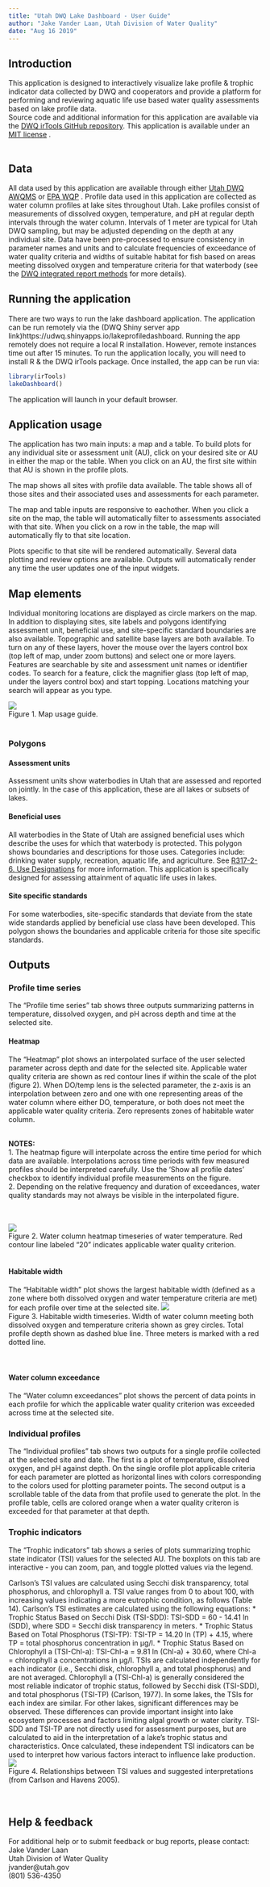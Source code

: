 ```yaml
---
title: "Utah DWQ Lake Dashboard - User Guide"
author: "Jake Vander Laan, Utah Division of Water Quality"
date: "Aug 16 2019"
---
```


## Introduction
This application is designed to interactively visualize lake profile & trophic indicator data collected by DWQ and cooperators and provide a platform for performing and reviewing aquatic life use based water quality assessments based on lake profile data.  
Source code and additional information for this application are available via the [DWQ irTools GitHub repository](https://github.com/utah-dwq/irTools/tree/master/inst/lakeDashboard){target="_blank"}.
This application is available under an [MIT license](https://github.com/utah-dwq/irTools/blob/master/LICENSE){target="_blank"} .  
<br>

## Data
All data used by this application are available through either [Utah DWQ AWQMS](https://awqms.utah.gov){target="_blank"} or [EPA WQP](https://www.waterqualitydata.us/){target="_blank"} .
Profile data used in this application are collected as water column profiles at lake sites throughout Utah.
Lake profiles consist of measurements of dissolved oxygen, temperature, and pH at regular depth intervals through the water column. Intervals of 1 meter are typical
for Utah DWQ sampling, but may be adjusted depending on the depth at any individual site. Data have been pre-processed to ensure consistency in parameter names and units
and to calculate frequencies of exceedance of water quality criteria and widths of suitable habitat for fish based on
areas meeting dissolved oxygen and temperature criteria for that waterbody (see the [DWQ integrated report methods](https://documents.deq.utah.gov/water-quality/monitoring-reporting/integrated-report/DWQ-2019-005601.pdf){target="_blank"} for more details).
<br>

## Running the application
There are two ways to run the lake dashboard application. The application can be run remotely via the (DWQ Shiny server app link)[https://udwq.shinyapps.io/lakeprofiledashboard]{target="_blank"}. Running the app remotely does not require 
a local R installation. However, remote instances time out after 15 minutes. To run the application locally, you will need to install R & the DWQ irTools package. Once installed, the app can be run via:
```r
library(irTools)
lakeDashboard()
```

The application will launch in your default browser.

## Application usage
The application has two main inputs: a map and a table. To build plots for any individual site or assessment unit (AU), click on your desired site or AU in either the map or the table. When you click on an AU, the first site 
within that AU is shown in the profile plots.  

The map shows all sites with profile data available. The table shows all of those sites and their associated uses and assessments for each parameter.  

The map and table inputs are responsive to eachother. When you click a site on the map, the table will automatically filter to assessments associated with that site.
When you click on a row in the table, the map will automatically fly to that site location.  

Plots specific to that site will be rendered automatically. Several data plotting and review options are available.
Outputs will automatically render any time the user updates one of the input widgets.
<br>

## Map elements
Individual monitoring locations are displayed as circle markers on the map.
In addition to displaying sites, site labels and polygons identifying assessment unit, beneficial use, and site-specific standard boundaries are also available. Topographic and satellite base layers are both available. 
To turn on any of these layers, hover the mouse over the layers control box (top left of map, under zoom buttons) and select one or more layers.
Features are searchable by site and assessment unit names or identifier codes. To search for a feature, click the magnifier glass (top left of map, under the layers control box) and start topping.
Locations matching your search will appear as you type.  

![](map.png)  
Figure 1. Map usage guide.
<br>
<br>

### Polygons
#### Assessment units
Assessment units show waterbodies in Utah that are assessed and reported on jointly. In the case of this application, these are all lakes or subsets of lakes.

#### Beneficial uses
All waterbodies in the State of Utah are assigned beneficial uses which describe the uses for which that waterbody is protected.
This polygon shows boundaries and descriptions for those uses. Categories include: drinking water supply, recreation, aquatic life, and agriculture.
See [R317-2-6. Use Designations](https://rules.utah.gov/publicat/code/r317/r317-002.htm#T8) for more information. This application is specifically designed
for assessing attainment of aquatic life uses in lakes.

#### Site specific standards
For some waterbodies, site-specific standards that deviate from the state wide standards applied by beneficial use class have been developed.
This polygon shows the boundaries and applicable criteria for those site specific standards.
<br>


## Outputs
### Profile time series
The "Profile time series" tab shows three outputs summarizing patterns in temperature, dissolved oxygen, and pH across depth and time at the selected site.
<br>

#### Heatmap
The "Heatmap" plot shows an interpolated surface of the user selected parameter across depth and date for the selected site.  Applicable water quality criteria are shown as red contour
lines if within the scale of the plot (figure 2). When DO/temp lens is the selected parameter, the z-axis is an interpolation between zero and one with one representing areas of the water column
where either DO, temperature, or both does not meet the applicable water quality criteria. Zero represents zones of habitable water column.  

<br>
**NOTES:**  
1. The heatmap figure will interpolate across the entire time period for which data are available. Interpolations across time periods with few measured profiles should be interpreted carefully.  Use the 'Show all profile dates' checkbox to identify individual profile measurements on the figure.  
2. Depending on the relative frequency and duration of exceedances, water quality standards may not always be visible in the interpolated figure.  

<br>  
![](heatmap.png)  
Figure 2. Water column heatmap timeseries of water temperature. Red contour line labeled "20" indicates applicable water quality criterion.
<br>
<br>

#### Habitable width
The "Habitable width" plot shows the largest habitable width (defined as a zone where both dissolved oxygen and
water temperature criteria are met) for each profile over time at the selected site.
![](hab_width.png)  
Figure 3. Habitable width timeseries. Width of water column meeting both dissolved oxygen and temperature criteria shown as grey circles.
Total profile depth shown as dashed blue line. Three meters is marked with a red dotted line.  
<br>
<br>

#### Water column exceedance
The "Water column exceedances" plot shows the percent of data points in each profile for which
the applicable water quality criterion was exceeded across time at the selected site.
<br>


### Individual profiles
The "Individual profiles" tab shows two outputs for a single profile collected at the selected site and date.
The first is a plot of temperature, dissolved oxygen, and pH against depth. On the single orofile plot applicable criteria for each parameter are plotted as horizontal lines
with colors corresponding to the colors used for plotting parameter points. The second output is a scrollable table of the data from that profile used to generate the plot.
In the profile table, cells are colored orange when a water quality criteron is exceeded for that parameter at that depth.
<br>


### Trophic indicators
The "Trophic indicators" tab shows a series of plots summarizing trophic state indicator (TSI) values for the selected AU. The boxplots on this tab are interactive - you can zoom, pan, and toggle plotted values via the legend.  

Carlson's TSI values are calculated using Secchi disk transparency, total phosphorus, and chlorophyll a. TSI value ranges from 0 to about 100, with increasing values indicating a more eutrophic condition, as follows (Table 14).
Carlson's TSI estimates are calculated using the following equations:
* Trophic Status Based on Secchi Disk (TSI-SDD): TSI-SDD = 60 - 14.41 ln (SDD), where SDD = Secchi disk transparency in meters.
* Trophic Status Based on Total Phosphorus (TSI-TP): TSI-TP = 14.20 ln (TP) + 4.15, where TP = total phosphorus concentration in µg/l.
* Trophic Status Based on Chlorophyll a (TSI-Chl-a): TSI-Chl-a = 9.81 ln (Chl-a) + 30.60, where Chl-a = chlorophyll a concentrations in μg/l.
TSIs are calculated independently for each indicator (i.e., Secchi disk, chlorophyll a, and total phosphorus) and are not averaged. 
Chlorophyll a (TSI-Chl-a) is generally considered the most reliable indicator of trophic status, followed by Secchi disk (TSI-SDD), and total phosphorus (TSI-TP) (Carlson, 1977). 
In some lakes, the TSIs for each index are similar. For other lakes, significant differences may be observed. These differences can provide important insight into lake ecosystem processes and factors limiting algal growth or water clarity. 
TSI-SDD and TSI-TP are not directly used for assessment purposes, but are calculated to aid in the interpretation of a lake’s trophic status and characteristics.
Once calculated, these independent TSI indicators can be used to interpret how various factors interact to influence lake production.
![](tsi_table.png)  
Figure 4. Relationships between TSI values and suggested interpretations (from Carlson and Havens 2005).  
<br>
<br>



## Help & feedback
For additional help or to submit feedback or bug reports, please contact:  
Jake Vander Laan  
Utah Division of Water Quality  
jvander@utah.gov  
(801) 536-4350
